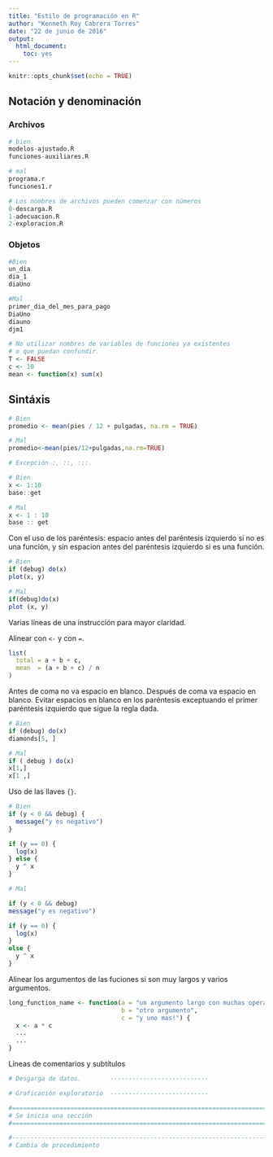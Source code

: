```yaml
---
title: "Estilo de programación en R"
author: "Kenneth Roy Cabrera Torres"
date: "22 de junio de 2016"
output: 
  html_document: 
    toc: yes
---
```


```r
knitr::opts_chunk$set(echo = TRUE)
```

## Notación y denominación

### Archivos

```r
# bien
modelos-ajustado.R
funciones-auxiliares.R

# mal
programa.r
funciones1.r

# Los nombres de archivos pueden comenzar con números
0-descarga.R
1-adecuacion.R
2-exploracion.R
```


### Objetos
```r
#Bien
un_dia
dia_1
diaUno

#Mal
primer_dia_del_mes_para_pago
DiaUno
diauno
djm1

# No utilizar nombres de variables de funciones ya existentes 
# o que puedan confundir.
T <- FALSE
c <- 10
mean <- function(x) sum(x)
```

## Sintáxis

```r
# Bien
promedio <- mean(pies / 12 + pulgadas, na.rm = TRUE)

# Mal
promedio<-mean(pies/12+pulgadas,na.rm=TRUE)

# Excepción :, ::, :::.

# Bien
x <- 1:10
base::get

# Mal
x <- 1 : 10
base :: get
```

Con el uso de los paréntesis: 
espacio antes del paréntesis izquierdo si no es una función, y
sin espacion antes del paréntesis izquierdo si es una función.
```r
# Bien
if (debug) do(x)
plot(x, y)

# Mal
if(debug)do(x)
plot (x, y)

```

Varias líneas de una instrucción para mayor claridad.

Alinear con `<-` y con `=`. 

```r
list(
  total = a + b + c, 
  mean  = (a + b + c) / n
)
```

Antes de coma no va espacio en blanco.
Después de coma va espacio en blanco.
Evitar espacios en blanco en los paréntesis exceptuando el
primer paréntesis izquierdo que sigue la regla dada.

```r
# Bien
if (debug) do(x)
diamonds[5, ]

# Mal
if ( debug ) do(x)  
x[1,]   
x[1 ,]  
```

Uso de las llaves `{}`. 

```r
# Bien
if (y < 0 && debug) {
  message("y es negativo")
}

if (y == 0) {
  log(x)
} else {
  y ^ x
}

# Mal

if (y < 0 && debug)
message("y es negativo")

if (y == 0) {
  log(x)
} 
else {
  y ^ x
}
```

Alinear los argumentos de las fuciones si son muy largos y varios argumentos.

```r
long_function_name <- function(a = "un argumento largo con muchas operaciones", 
                               b = "otro argumento",
                               c = "y uno mas!") {
  x <- a * c
  ...
  ...
}

```

Líneas de comentarios y subtítulos

```r
# Desgarga de datos.        ---------------------------

# Graficación exploratorio  ---------------------------

#=============================================================================#
# Se inicia una sección
#=============================================================================#

#-----------------------------------------------------------------------------#
# Cambia de procedimiento

```





